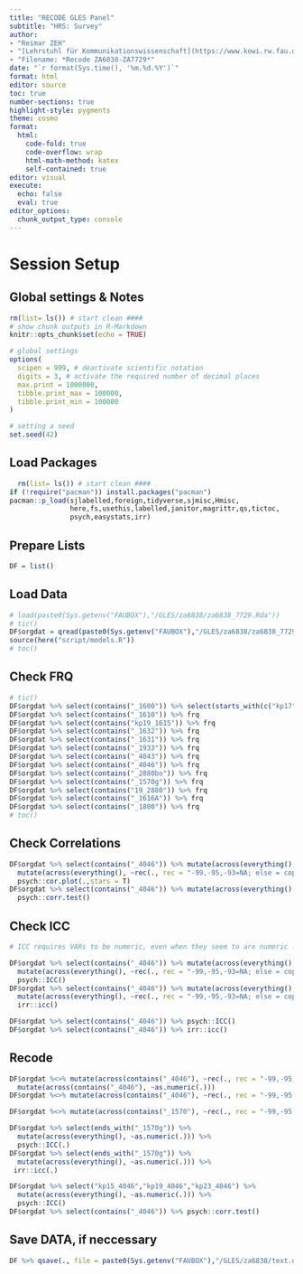 ```yaml
---
title: "RECODE GLES Panel"
subtitle: "HRS: Survey"
author:
- "Reimar ZEH"
- "[Lehrstuhl für Kommunikationswissenschaft](https://www.kowi.rw.fau.de)"
- "Filename: *Recode ZA6838-ZA7729*"
date: "`r format(Sys.time(), '%m.%d.%Y')`"
format: html
editor: source
toc: true
number-sections: true
highlight-style: pygments
theme: cosmo
format:
  html: 
    code-fold: true
    code-overflow: wrap
    html-math-method: katex
    self-contained: true
editor: visual
execute: 
  echo: false
  eval: true
editor_options: 
  chunk_output_type: console
---
```


# Session Setup

## Global settings & Notes

```r
rm(list= ls()) # start clean ####
# show chunk outputs in R-Markdown
knitr::opts_chunk$set(echo = TRUE)

# global settings
options(
  scipen = 999, # deactivate scientific notation
  digits = 3, # activate the required number of decimal places
  max.print = 1000000,
  tibble.print_max = 100000,
  tibble.print_min = 100000
)

# setting a seed
set.seed(42)
```

## Load Packages

```r
  rm(list= ls()) # start clean ####
if (!require("pacman")) install.packages("pacman")
pacman::p_load(sjlabelled,foreign,tidyverse,sjmisc,Hmisc,
               here,fs,usethis,labelled,janitor,magrittr,qs,tictoc,
               psych,easystats,irr)
```

## Prepare Lists

```r
DF = list()
```

## Load Data

```r
# load(paste0(Sys.getenv("FAUBOX"),"/GLES/za6838/za6838_7729.Rda"))
# tic()
DF$orgdat = qread(paste0(Sys.getenv("FAUBOX"),"/GLES/za6838/za6838_7729.qs"))
source(here("script/models.R"))
# toc()
```

## Check FRQ

```r
# tic()
DF$orgdat %>% select(contains("_1600")) %>% select(starts_with(c("kp17","kp18","kp19"))) %>%frq
DF$orgdat %>% select(contains("_1610")) %>% frq
DF$orgdat %>% select(contains("kp19_1615")) %>% frq
DF$orgdat %>% select(contains("_1632")) %>% frq
DF$orgdat %>% select(contains("_1631")) %>% frq
DF$orgdat %>% select(contains("_1933")) %>% frq
DF$orgdat %>% select(contains("_4043")) %>% frq
DF$orgdat %>% select(contains("_4046")) %>% frq
DF$orgdat %>% select(contains("_2880bo")) %>% frq
DF$orgdat %>% select(contains("_1570g")) %>% frq
DF$orgdat %>% select(contains("19_2880")) %>% frq
DF$orgdat %>% select(contains("_1616A")) %>% frq
DF$orgdat %>% select(contains("_1800")) %>% frq
# toc()
```


## Check Correlations
```r
DF$orgdat %>% select(contains("_4046")) %>% mutate(across(everything(), ~as.numeric(.))) %>%
  mutate(across(everything(), ~rec(., rec = "-99,-95,-93=NA; else = copy"))) %>% 
  psych::cor.plot(.,stars = T)
DF$orgdat %>% select(contains("_4046")) %>% mutate(across(everything(), ~as.numeric(.))) %>%
  psych::corr.test()
```

## Check ICC
```r
# ICC requires VARs to be numeric, even when they seem to are numeric -> mutate!

DF$orgdat %>% select(contains("_4046")) %>% mutate(across(everything(), ~as.numeric(.))) %>%
  mutate(across(everything(), ~rec(., rec = "-99,-95,-93=NA; else = copy"))) %>% 
  psych::ICC()
DF$orgdat %>% select(contains("_4046")) %>% mutate(across(everything(), ~as.numeric(.))) %>%
  mutate(across(everything(), ~rec(., rec = "-99,-95,-93=NA; else = copy"))) %>% 
  irr::icc()

DF$orgdat %>% select(contains("_4046")) %>% psych::ICC()
DF$orgdat %>% select(contains("_4046")) %>% irr::icc()

```


## Recode

```r
DF$orgdat %<>% mutate(across(contains("_4046"), ~rec(., rec = "-99,-95,-93=NA; else = copy"))) %>% 
  mutate(across(contains("_4046"), ~as.numeric(.)))
DF$orgdat %<>% mutate(across(contains("_4046"), ~rec(., rec = "-99,-95,-93=NA; else = copy"))) 

DF$orgdat %<>% mutate(across(contains("_1570"), ~rec(., rec = "-99,-95,-93=NA; else = copy")))

DF$orgdat %>% select(ends_with("_1570g")) %>% 
  mutate(across(everything(), ~as.numeric(.))) %>%
  psych::ICC(.)
DF$orgdat %>% select(ends_with("_1570g")) %>% 
  mutate(across(everything(), ~as.numeric(.))) %>%
 irr::icc(.)

DF$orgdat %>% select("kp15_4046","kp19_4046","kp23_4046") %>% 
  mutate(across(everything(), ~as.numeric(.))) %>%
  psych::ICC()
DF$orgdat %>% select(contains("_4046")) %>% psych::corr.test()
```

## Save DATA, if neccessary

```r
DF %>% qsave(., file = paste0(Sys.getenv("FAUBOX"),"/GLES/za6838/text.qs"))
```
